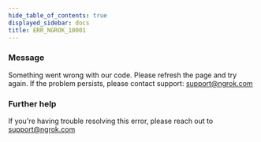 ```yaml
---
hide_table_of_contents: true
displayed_sidebar: docs
title: ERR_NGROK_10001
---
```


### Message

Something went wrong with our code. Please refresh the page and try again. If the problem persists, please contact support: support@ngrok.com

<ErrorDetails />

### Further help

If you're having trouble resolving this error, please reach out to [support@ngrok.com](mailto:support@ngrok.com?subject=Help%20with%20ERR_NGROK_10001)
